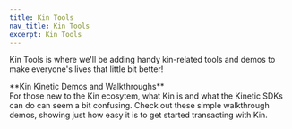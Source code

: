 ```yaml
---
title: Kin Tools
nav_title: Kin Tools
excerpt: Kin Tools
---
```


Kin Tools is where we'll be adding handy kin-related tools and demos to make everyone's lives that little bit better!

<div className="w-full">
  <NavCard title="Kin Kinetic Demos" svgFile="kin" useCase link={{ url: '/tools/demos', label: 'Check them out!' }}>
    **Kin Kinetic Demos and Walkthroughs** <br /> For those new to the Kin ecosytem, what Kin is and what the Kinetic
    SDKs can do can seem a bit confusing. Check out these simple walkthrough demos, showing just how easy it is to get
    started transacting with Kin.
  </NavCard>
</div>
<br />
